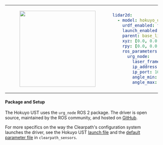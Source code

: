 <table>
<tr>
<td>
<center>
<figure>
    <img src={require("./img/hokuyo_ust.png").default} width="250" />
</figure>
</center>
</td>
<td>

```yaml
lidar2d:
  - model: hokuyo_ust
    urdf_enabled: true
    launch_enabled: true
    parent: base_link
    xyz: [0.0, 0.0, 0.0]
    rpy: [0.0, 0.0, 0.0]
    ros_parameters:
      urg_node:
        laser_frame_id: lidar2d_0_laser
        ip_address: 192.168.131.20
        ip_port: 10940
        angle_min: -2.356
        angle_max: 2.356
```
</td>
</tr>
</table>

#### Package and Setup
The Hokuyo UST uses the `urg_node` ROS 2 package. The driver is open source, maintained by the ROS community, and hosted on [GitHub](https://github.com/ros-drivers/urg_node).

For more specifics on the way the Clearpath's configuration system launches the driver, see the Hokuyo UST [launch file](https://github.com/clearpathrobotics/clearpath_robot/blob/main/clearpath_sensors/launch/hokuyo_ust.launch.py) and the [default parameter file](https://github.com/clearpathrobotics/clearpath_robot/blob/main/clearpath_sensors/config/hokuyo_ust.yaml) in `clearpath_sensors`.
